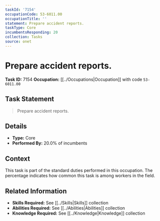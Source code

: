```yaml
---
taskId: '7154'
occupationCode: 53-6011.00
occupationTitle: ''
statement: Prepare accident reports.
taskType: Core
incumbentsResponding: 20
collection: Tasks
source: onet
---
```

# Prepare accident reports.

**Task ID:** 7154
**Occupation:** [[../Occupations|Occupation]] with code `53-6011.00`

## Task Statement

> Prepare accident reports.

## Details

- **Type:** Core
- **Performed By:** 20.0% of incumbents

## Context

This task is part of the standard duties performed in this occupation. The percentage indicates how common this task is among workers in the field.

## Related Information

- **Skills Required:** See [[../Skills|Skills]] collection
- **Abilities Required:** See [[../Abilities|Abilities]] collection
- **Knowledge Required:** See [[../Knowledge|Knowledge]] collection
